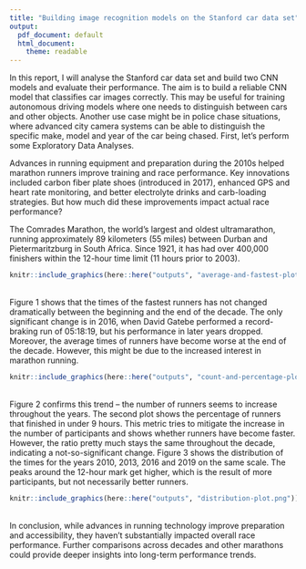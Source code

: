 ```yaml
---
title: "Building image recognition models on the Stanford car data set"
output:
  pdf_document: default
  html_document:
    theme: readable
---
```


In this report, I will analyse the Stanford car data set and build two CNN models and
evaluate their performance. The aim is to build a reliable CNN model that classifies car
images correctly. This may be useful for training autonomous driving models where one 
needs to distinguish between cars and other objects. Another use case might be in police chase situations, where advanced city camera systems can be able to distinguish the specific make, model and year of the car being chased. First, let's perform some Exploratory Data Analyses.


Advances in running equipment and preparation during the 2010s helped marathon runners improve training and race performance. Key innovations included carbon fiber plate shoes (introduced in 2017), enhanced GPS and heart rate monitoring, and better electrolyte drinks and carb-loading strategies. But how much did these improvements impact actual race performance?\

The Comrades Marathon, the world’s largest and oldest ultramarathon, running approximately 89 kilometers (55 miles) between Durban and Pietermaritzburg in South Africa. Since 1921, it has had over 400,000 finishers within the 12-hour time limit (11 hours prior to 2003).\

```r
knitr::include_graphics(here::here("outputs", "average-and-fastest-plot.png"))
```

\
Figure 1 shows that the times of the fastest runners has not changed dramatically between the beginning and the end of the decade. The only significant change is in 2016, when David Gatebe performed a record-braking run of 05:18:19, but his performance in later years dropped. Moreover, the average times of runners have become worse at the end of the decade. However, this might be due to the increased interest in marathon running.\

```r
knitr::include_graphics(here::here("outputs", "count-and-percentage-plot.png"))
```

\
Figure 2 confirms this trend – the number of runners seems to increase throughout the years. The second plot shows the percentage of runners that finished in under 9 hours. This metric tries to mitigate the increase in the number of participants and shows whether runners have become faster. However, the ratio pretty much stays the same throughout the decade, indicating a not-so-significant change. Figure 3 shows the distribution of the times for the years 2010, 2013, 2016 and 2019 on the same scale. The peaks around the 12-hour mark get higher, which is the result of more participants, but not necessarily better runners.\

```r
knitr::include_graphics(here::here("outputs", "distribution-plot.png"))
```

\
In conclusion, while advances in running technology improve preparation and accessibility, they haven’t substantially impacted overall race performance. Further comparisons across decades and other marathons could provide deeper insights into long-term performance trends.






